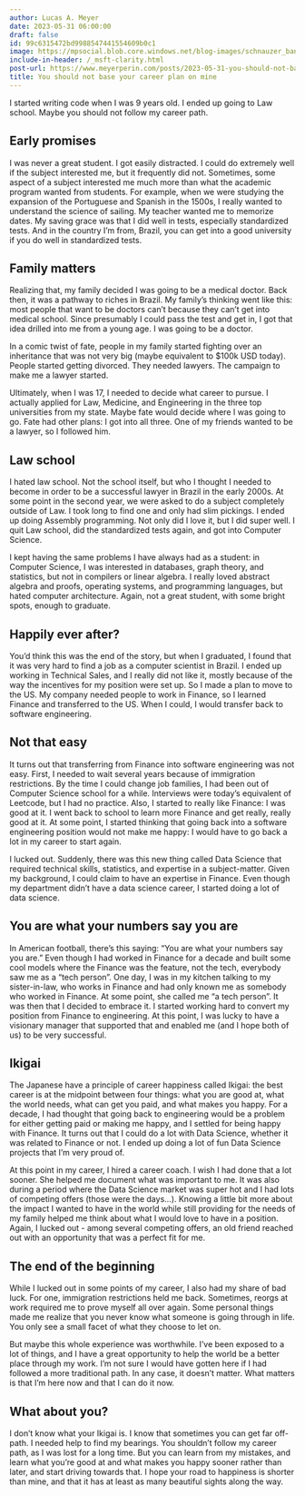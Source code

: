 ```yaml
---
author: Lucas A. Meyer
date: 2023-05-31 06:00:00
draft: false
id: 99c6315472bd9988547441554609b0c1
image: https://mpsocial.blob.core.windows.net/blog-images/schnauzer_banker.jpg
include-in-header: /_msft-clarity.html
post-url: https://www.meyerperin.com/posts/2023-05-31-you-should-not-base-your-career-plan-on-mine.html
title: You should not base your career plan on mine
---
```

I started writing code when I was 9 years old. I ended up going to Law school. Maybe you should not follow my career path.

## Early promises

I was never a great student. I got easily distracted. I could do extremely well if the subject interested me, but it frequently did not. Sometimes, some aspect of a subject interested me much more than what the academic program wanted from students. For example, when we were studying the expansion of the Portuguese and Spanish in the 1500s, I really wanted to understand the science of sailing. My teacher wanted me to memorize dates. My saving grace was that I did well in tests, especially standardized tests. And in the country I'm from, Brazil, you can get into a good university if you do well in standardized tests.

## Family matters

Realizing that, my family decided I was going to be a medical doctor. Back then, it was a pathway to riches in Brazil. My family's thinking went like this: most people that want to be doctors can't because they can't get into medical school. Since presumably I could pass the test and get in, I got that idea drilled into me from a young age. I was going to be a doctor. 

In a comic twist of fate, people in my family started fighting over an inheritance that was not very big (maybe equivalent to $100k USD today). People started getting divorced. They needed lawyers. The campaign to make me a lawyer started.

Ultimately, when I was 17, I needed to decide what career to pursue. I actually applied for Law, Medicine, and Engineering in the three top universities from my state. Maybe fate would decide where I was going to go. Fate had other plans: I got into all three. One of my friends wanted to be a lawyer, so I followed him.

## Law school

I hated law school. Not the school itself, but who I thought I needed to become in order to be a successful lawyer in Brazil in the early 2000s. At some point in the second year, we were asked to do a subject completely outside of Law. I took long to find one and only had slim pickings. I ended up doing Assembly programming. Not only did I love it, but I did super well. I quit Law school, did the standardized tests again, and got into Computer Science.

I kept having the same problems I have always had as a student: in Computer Science, I was interested in databases, graph theory, and statistics, but not in compilers or linear algebra. I really loved abstract algebra and proofs, operating systems, and programming languages, but hated computer architecture. Again, not a great student, with some bright spots, enough to graduate.

## Happily ever after?

You'd think this was the end of the story, but when I graduated, I found that it was very hard to find a job as a computer scientist in Brazil. I ended up working in Technical Sales, and I really did not like it, mostly because of the way the incentives for my position were set up. So I made a plan to move to the US. My company needed people to work in Finance, so I learned Finance and transferred to the US. When I could, I would transfer back to software engineering.

## Not that easy

It turns out that transferring from Finance into software engineering was not easy. First, I needed to wait several years because of immigration restrictions. By the time I could change job families, I had been out of Computer Science school for a while. Interviews were today's equivalent of Leetcode, but I had no practice. Also, I started to really like Finance: I was good at it. I went back to school to learn more Finance and get really, really good at it. At some point, I started thinking that going back into a software engineering position would not make me happy: I would have to go back a lot in my career to start again.

I lucked out. Suddenly, there was this new thing called Data Science that required technical skills, statistics, and expertise in a subject-matter. Given my background, I could claim to have an expertise in Finance. Even though my department didn't have a data science career, I started doing a lot of data science.

## You are what your numbers say you are

In American football, there's this saying: "You are what your numbers say you are." Even though I had worked in Finance for a decade and built some cool models where the Finance was the feature, not the tech, everybody saw me as a "tech person". One day, I was in my kitchen talking to my sister-in-law, who works in Finance and had only known me as somebody who worked in Finance. At some point, she called me "a tech person". It was then that I decided to embrace it. I started working hard to convert my position from Finance to engineering. At this point, I was lucky to have a visionary manager that supported that and enabled me (and I hope both of us) to be very successful.

## Ikigai

The Japanese have a principle of career happiness called Ikigai: the best career is at the midpoint between four things: what you are good at, what the world needs, what can get you paid, and what makes you happy. For a decade, I had thought that going back to engineering would be a problem for either getting paid or making me happy, and I settled for being happy with Finance. It turns out that I could do a lot with Data Science, whether it was related to Finance or not. I ended up doing a lot of fun Data Science projects that I'm very proud of.

At this point in my career, I hired a career coach. I wish I had done that a lot sooner. She helped me document what was important to me. It was also during a period where the Data Science market was super hot and I had lots of competing offers (those were the days...). Knowing a little bit more about the impact I wanted to have in the world while still providing for the needs of my family helped me think about what I would love to have in a position. Again, I lucked out - among several competing offers, an old friend reached out with an opportunity that was a perfect fit for me.

## The end of the beginning

While I lucked out in some points of my career, I also had my share of bad luck. For one, immigration restrictions held me back. Sometimes, reorgs at work required me to prove myself all over again. Some personal things made me realize that you never know what someone is going through in life. You only see a small facet of what they choose to let on.

But maybe this whole experience was worthwhile. I've been exposed to a lot of things, and I have a great opportunity to help the world be a better place through my work. I'm not sure I would have gotten here if I had followed a more traditional path. In any case, it doesn't matter. What matters is that I'm here now and that I can do it now. 

## What about you?

I don't know what your Ikigai is. I know that sometimes you can get far off-path. I needed help to find my bearings. You shouldn't follow my career path, as I was lost for a long time. But you can learn from my mistakes, and learn what you're good at and what makes you happy sooner rather than later, and start driving towards that. I hope your road to happiness is shorter than mine, and that it has at least as many beautiful sights along the way.
